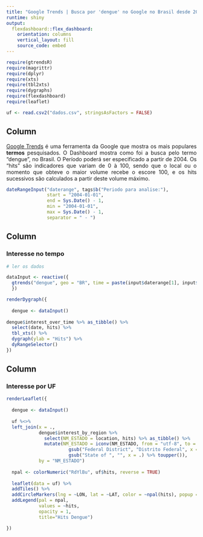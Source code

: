 ```yaml
---
title: "Google Trends | Busca por 'dengue' no Google no Brasil desde 2004"
runtime: shiny
output:
  flexdashboard::flex_dashboard:
    orientation: columns
    vertical_layout: fill
    source_code: embed
---
```


```r

require(gtrendsR)
require(magrittr)
require(dplyr)
require(xts)
require(tbl2xts)
require(dygraphs)
require(flexdashboard)
require(leaflet)

```

```r

uf <- read.csv2("dados.csv", stringsAsFactors = FALSE)

```


Column {.sidebar}
-----------------------------------------------------------------------

<p align="justify">
[Google Trends](https://pt.wikipedia.org/wiki/Google_Trends) é uma ferramenta da Google que mostra os mais populares **termos** pesquisados. O Dashboard mostra como foi a busca pelo termo "dengue", no Brasil. O Período poderá ser especificado a partir de 2004. Os "hits" são indicadores que variam de 0 à 100, sendo que o local ou o momento que obteve o maior volume recebe o escore 100, e os hits sucessivos são calculados a partir deste volume máximo.
</p>

```r

dateRangeInput("daterange", tags$b("Periodo para analise:"), 
               start = "2004-01-01", 
               end = Sys.Date() - 1,
               min = "2004-01-01",
               max = Sys.Date() - 1,
               separator = " - ")

```

Column {data-width=500}
-----------------------------------------------------------------------

### Interesse no tempo

```r

# ler os dados

dataInput <- reactive({
  gtrends("dengue", geo = "BR", time = paste(input$daterange[1], input$daterange[2]))
  })

renderDygraph({
  
  dengue <- dataInput()
  
dengue$interest_over_time %>% as_tibble() %>% 
  select(date, hits) %>% 
  tbl_xts() %>% 
  dygraph(ylab = "Hits") %>% 
  dyRangeSelector()
})

```

Column {data-width=500}
-----------------------------------------------------------------------

### Interesse por UF

```r

renderLeaflet({
  
  dengue <- dataInput()
  
  uf %<>% 
  left_join(x = ., 
            dengue$interest_by_region %>% 
              select(NM_ESTADO = location, hits) %>% as_tibble() %>% 
              mutate(NM_ESTADO = iconv(NM_ESTADO, from = "utf-8", to = "ASCII//TRANSLIT") %>% 
                       gsub("Federal District", "Distrito Federal", x = .) %>% 
                       gsub("State of ", "", x = .) %>% toupper()), 
            by = "NM_ESTADO")
  
  npal <- colorNumeric("RdYlBu", uf$hits, reverse = TRUE)
  
  leaflet(data = uf) %>% 
  addTiles() %>% 
  addCircleMarkers(lng = ~LON, lat = ~LAT, color = ~npal(hits), popup = ~NM_ESTADO) %>% 
  addLegend(pal = npal,
            values = ~hits,
            opacity = 1,
            title="Hits Dengue")

})

```

